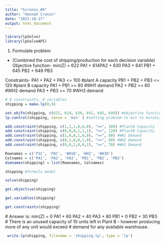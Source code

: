 ```yaml
---
title: "hcronin_#6"
author: "Hannah Cronin"
date: "2022-10-17"
output: html_document
---
```


```r
library(lpSolve)
library(lpSolveAPI)
```
1) Formulate problem
- (Combined the cost of shipping/production for each decision variable)
Objective function-
min(Z) = 622 PA1 + 614PA2 + 630 PA3  + 641 PB1 + 645 PB2 + 649 PB3 

Constraints- 
PA1 + PA2 + PA3 <= 100 #plant A capacity
PB1 + PB2 + PB3 <= 120 #plant B capacity
PA1 + PB1 >= 80 #WH1 demand
PA2 + PB2 >= 60 #WH2 demand
PA3 + PB3 >= 70 #WH3 demand


```r
# 0 constraints, 8 variables
shipping = make.lp(0,6)
```

```r
set.objfn(shipping, c(622, 614, 630, 641, 645, 649)) #objective function
lp.control(shipping, sense = 'min' ) #setting problem to min to minimize costs
```

```r
add.constraint(shipping, c(1,1,1,0,0,0), "<=", 100) #PlantA Capacity
add.constraint(shipping, c(0,0,0,1,1,1), "<=", 120) #PlantB Capacity
add.constraint(shipping, c(1,0,0,1,0,0), ">=", 80) #WH1 Demand
add.constraint(shipping, c(0,1,0,0,1,0), ">=", 60) #WH2 Demand
add.constraint(shipping, c(0,0,1,0,0,1), ">=", 70) #WH3 Demand
```

```r
Rownames = c('P1C', 'PAC', 'WH1D', 'WH2', 'WH3D')
Colnames = c('PA1', 'PA2', 'PA3', 'PB1', 'PB2', 'PB3')
dimnames(shipping) = list(Rownames, Colnames)
```

```r
shipping #formula model
```

```r
solve(shipping)
```

```r
get.objective(shipping)
```

```r
get.variables(shipping)
```

```r
get.constraints(shipping)
```
 # Answer is: min(Z) = 0 PA1 + 60 PA2 + 40 PA3 + 80 PB1 + 0 PB2 + 30 PB3
 # There is an unused capacity of 10 units left in Plant B - however producing more of any unit would exceed  # demand for any available warehouse.
 
```r
 write.lp(shipping, filename = 'shipping.lp', type = 'lp')
```
 
